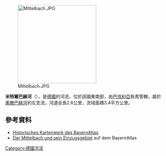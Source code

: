 {{Multiple issues|
{{Expand language|1=de|time=2020-08-28T12:39:31+00:00}}
{{Onesource|time=2020-08-28T12:39:31+00:00}}
}}
{{Coord|49|58|26.88|N|9|18|32.38|E|display=title}}
[[Image:Mittelbach.JPG|250px]]

'''米特爾巴赫河'''（{{lang-de|Mittelbach}}），是[[德國|德國]]的河流，位於該國東南部，由[[巴伐利亞|巴伐利亞]]負責管轄，屬於[[奧滕巴赫河|奧滕巴赫河]]的左支流，河道全長2.6公里，流域面積3.4平方公里。

==參考資料==
* [http://geoportal.bayern.de/bayernatlas/?zoom=14&Y=4307265.83&X=5540588.18&lang=de&topic=ba&bgLayer=historisch&catalogNodes=122 Historisches Kartenwerk des BayernAtlas] {{Wayback|url=http://geoportal.bayern.de/bayernatlas/?zoom=14&Y=4307265.83&X=5540588.18&lang=de&topic=ba&bgLayer=historisch&catalogNodes=122 |date=20160304122945 }}
* [http://geoportal.bayern.de/bayernatlas/default?lon=4307786.0&lat=5540052.0&zoom=10&base=951 Der Mittelbach und sein Einzugsgebiet] auf dem BayernAtlas

{{Germany-geo-stub}}
[[Category:德國河流|Category:德國河流]]